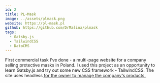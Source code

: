 ```yaml
---
id: 2
title: PL-Mask
image: ../assets/plmask.png
website: https://pl-mask.pl
github: https://github.com/DrMalina/plmask
tags:
  - Gatsby.js
  - TailwindCSS
  - DatoCMS
---
```



First commercial task I’ve done - a multi-page website for a company selling protective masks in Poland. I used this project as an opportunity to learn Gatsby.js and try out some new CSS framework - TailwindCSS. The site uses headless <Abbr title='Content Management System' text='CMS'/> for the owner to manage the company's products.
